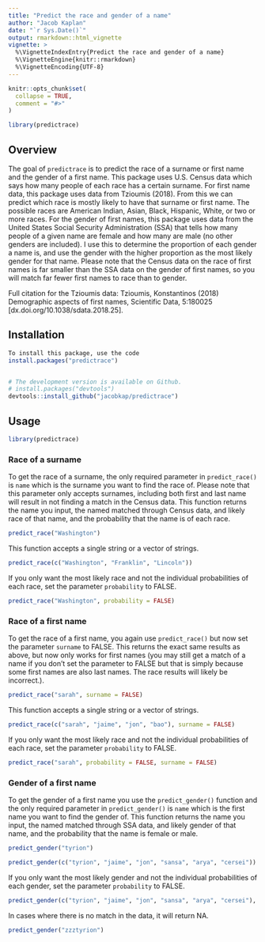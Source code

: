 ---
title: "Predict the race and gender of a name"
author: "Jacob Kaplan"
date: "`r Sys.Date()`"
output: rmarkdown::html_vignette
vignette: >
  %\VignetteIndexEntry{Predict the race and gender of a name}
  %\VignetteEngine{knitr::rmarkdown}
  %\VignetteEncoding{UTF-8}
---

```{r, include = FALSE}
knitr::opts_chunk$set(
  collapse = TRUE,
  comment = "#>"
)
```

```{r setup}
library(predictrace)
```


## Overview

The goal of `predictrace` is to predict the race of a surname or first name and the gender of a first name. This package uses U.S. Census data which says how many people of each race has a certain surname. For first name data, this package uses data from Tzioumis (2018). From this we can predict which race is mostly likely to have that surname or first name. The possible races are American Indian, Asian, Black, Hispanic, White, or two or more races. For the gender of first names, this package uses data from the United States Social Security Administration (SSA) that tells how many people of a given name are female and how many are male (no other genders are included). I use this to determine the proportion of each gender a name is, and use the gender with the higher proportion as the most likely gender for that name. Please note that the Census data on the race of first names is far smaller than the SSA data on the gender of first names, so you will match far fewer first names to race than to gender. 

Full citation for the Tzioumis data: Tzioumis, Konstantinos (2018) Demographic aspects of first names, Scientific Data, 5:180025 [dx.doi.org/10.1038/sdata.2018.25]. 

## Installation

```{r, eval = FALSE}
To install this package, use the code
install.packages("predictrace")


# The development version is available on Github.
# install.packages("devtools")
devtools::install_github("jacobkap/predictrace")
```

## Usage

```{r}
library(predictrace)
```

### Race of a surname

To get the race of a surname, the only required parameter in `predict_race()` is `name` which is the surname you want to find the race of. Please note that this parameter only accepts surnames, including both first and last name will result in not finding a match in the Census data. This function returns the name you input, the named matched through Census data, and likely race of that name, and the probability that the name is of each race.

```{r}
predict_race("Washington")
```

This function accepts a single string or a vector of strings.

```{r}
predict_race(c("Washington", "Franklin", "Lincoln"))
```


If you only want the most likely race and not the individual probabilities of each race, set the parameter `probability` to FALSE.

```{r}
predict_race("Washington", probability = FALSE)
```

### Race of a first name

To get the race of a first name, you again use `predict_race()` but now set the parameter `surname` to FALSE. This returns the exact same results as above, but now only works for first names (you may still get a match of a name if you don't set the parameter to FALSE but that is simply because some first names are also last names. The race results will likely be incorrect.).

```{r}
predict_race("sarah", surname = FALSE)
```

This function accepts a single string or a vector of strings.

```{r}
predict_race(c("sarah", "jaime", "jon", "bao"), surname = FALSE)
```


If you only want the most likely race and not the individual probabilities of each race, set the parameter `probability` to FALSE.

```{r}
predict_race("sarah", probability = FALSE, surname = FALSE)
```


### Gender of a first name

To get the gender of a first name you use the `predict_gender()` function and the only required parameter in `predict_gender()` is `name` which is the first name you want to find the gender of. This function returns the name you input, the named matched through SSA data, and likely gender of that name, and the probability that the name is female or male. 

```{r}
predict_gender("tyrion")
```

```{r}
predict_gender(c("tyrion", "jaime", "jon", "sansa", "arya", "cersei"))
```

If you only want the most likely gender and not the individual probabilities of each gender, set the parameter `probability` to FALSE.

```{r}
predict_gender(c("tyrion", "jaime", "jon", "sansa", "arya", "cersei"), probability = FALSE)
```

In cases where there is no match in the data, it will return NA.

```{r}
predict_gender("zzztyrion")
```

